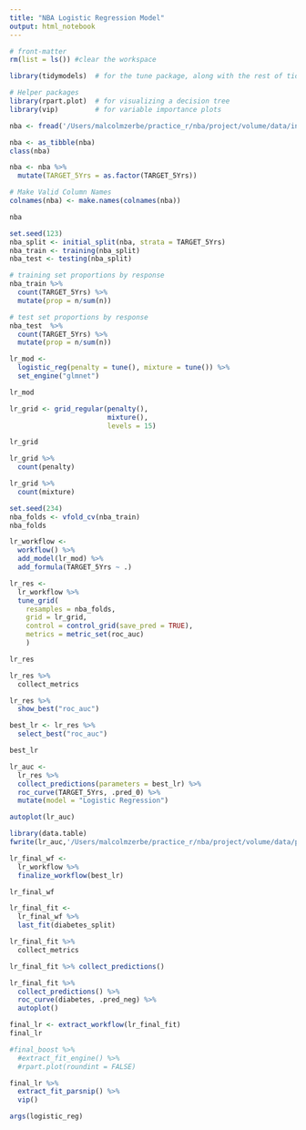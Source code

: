 ```yaml
---
title: "NBA Logistic Regression Model"
output: html_notebook
---
```


```r
# front-matter
rm(list = ls()) #clear the workspace

library(tidymodels)  # for the tune package, along with the rest of tidymodels

# Helper packages
library(rpart.plot)  # for visualizing a decision tree
library(vip)         # for variable importance plots
```

```r
nba <- fread('/Users/malcolmzerbe/practice_r/nba/project/volume/data/interim/nba.csv')

nba <- as_tibble(nba)
class(nba)

nba <- nba %>%
  mutate(TARGET_5Yrs = as.factor(TARGET_5Yrs))

# Make Valid Column Names 
colnames(nba) <- make.names(colnames(nba))

nba
```

```r
set.seed(123)
nba_split <- initial_split(nba, strata = TARGET_5Yrs)
nba_train <- training(nba_split)
nba_test <- testing(nba_split)
```

```r
# training set proportions by response
nba_train %>% 
  count(TARGET_5Yrs) %>% 
  mutate(prop = n/sum(n))

# test set proportions by response
nba_test  %>% 
  count(TARGET_5Yrs) %>% 
  mutate(prop = n/sum(n))
```

```r
lr_mod <-
  logistic_reg(penalty = tune(), mixture = tune()) %>%
  set_engine("glmnet")

lr_mod
```

```r
lr_grid <- grid_regular(penalty(),
                        mixture(),
                        levels = 15)

lr_grid
```

```r
lr_grid %>%
  count(penalty)

lr_grid %>%
  count(mixture)
```

```r
set.seed(234)
nba_folds <- vfold_cv(nba_train)
nba_folds
```

```r
lr_workflow <-
  workflow() %>%
  add_model(lr_mod) %>%
  add_formula(TARGET_5Yrs ~ .)

lr_res <-
  lr_workflow %>%
  tune_grid(
    resamples = nba_folds,
    grid = lr_grid,
    control = control_grid(save_pred = TRUE),
    metrics = metric_set(roc_auc)
    )

lr_res
```

```r
lr_res %>%
  collect_metrics
```

```r
lr_res %>%
  show_best("roc_auc")
```

```r
best_lr <- lr_res %>%
  select_best("roc_auc")

best_lr
```

```r
lr_auc <-
  lr_res %>%
  collect_predictions(parameters = best_lr) %>%
  roc_curve(TARGET_5Yrs, .pred_0) %>%
  mutate(model = "Logistic Regression")

autoplot(lr_auc)

library(data.table)
fwrite(lr_auc,'/Users/malcolmzerbe/practice_r/nba/project/volume/data/processed/lr_auc.csv')
```

```r
lr_final_wf <-
  lr_workflow %>%
  finalize_workflow(best_lr)

lr_final_wf
```

```r
lr_final_fit <-
  lr_final_wf %>%
  last_fit(diabetes_split)

lr_final_fit %>%
  collect_metrics

lr_final_fit %>% collect_predictions()
```

```r
lr_final_fit %>%
  collect_predictions() %>%
  roc_curve(diabetes, .pred_neg) %>%
  autoplot()
```

```r
final_lr <- extract_workflow(lr_final_fit)
final_lr
```

```r
#final_boost %>%
  #extract_fit_engine() %>%
  #rpart.plot(roundint = FALSE)
```

```r
final_lr %>%
  extract_fit_parsnip() %>%
  vip()
```

```r
args(logistic_reg)
```

